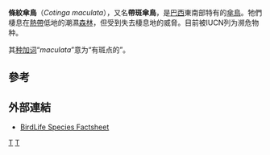 {{Speciesbox
| taxon = Cotinga maculata
| authority = [[菲利普·路德維希·施塔蒂烏斯·米勒|Müller]], 1776
| status = EN
| status_system = iucn3.1
| status_ref = <ref name=IUCN>{{IUCN2008|assessors=BirdLife International|year=2008|title=Cotinga maculata|id=145438|downloaded=2009-05-12}}</ref>
}}

'''條紋傘鳥'''（''Cotinga maculata''），又名'''帶斑傘鳥'''，是[[巴西|巴西]]東南部特有的[[傘鳥|傘鳥]]。牠們棲息在[[熱帶|熱帶]]低地的潮濕[[森林|森林]]，但受到失去棲息地的威脅。目前被IUCN列为濒危物种。

其[[种加词|种加词]]“''maculata''”意为“有斑点的”。

==參考==
{{reflist}}

==外部連結==
*[http://www.birdlife.org/datazone/ebas/index.html?action=SpcHTMDetails.asp&sid=4508&m=0 BirdLife Species Factsheet] {{Wayback|url=http://www.birdlife.org/datazone/ebas/index.html?action=SpcHTMDetails.asp&sid=4508&m=0 |date=20090103110905 }}
{{Taxonbar|from=Q1086548}}

[[Category:傘鳥屬|T]]
[[Category:1776年描述的鸟类|T]]
